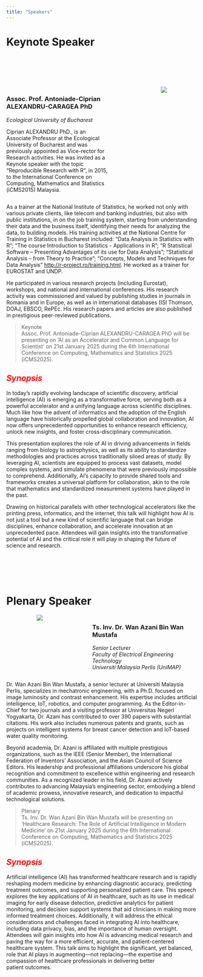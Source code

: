 ```yaml
---
title: "Speakers"
---
```


# Keynote Speaker

<link rel="stylesheet" href="styles.css" type="text/css">

<br></br>
<br></br>  

:::: {style="display: flex;"}

::: {.column width="55%"}
### **Assoc. Prof. Antoniade-Ciprian ALEXANDRU-CARAGEA PhD**  
*Ecological University of Bucharest*  

Ciprian ALEXANDRU PhD., is an Associate Professor at the Ecological University of Bucharest and was previously appointed as Vice-rector for Research activities. He was invited as a Keynote speaker with the topic “Reproducible Research with R”, in 2015, to the International Conference on Computing, Mathematics and Statistics (iCMS2015) Malaysia.  

:::

::: {.column width="10%"}
\ 
<!-- an empty Div (with a whitespace), serving as
a column separator -->
:::

::: {.column width="35%"}

<center>![](images/cip2.jpg)</center>
:::

::::

As a trainer at the National Institute of Statistics, he worked not only with various private clients, like telecom and banking industries, but also with public institutions, in on the job training system, starting from understanding their data and the business itself, identifying their needs for analyzing the data, to building models. His training activities at the National Centre for Training in Statistics in Bucharest included: “Data Analysis in Statistics with R”; “The course Introduction to Statistics - Applications in R”; “R Statistical Software – Presenting Advantages of its use for Data Analysis”; “Statistical Analysis – from Theory to Practice”; “Concepts, Models and Techniques for Data Analysis” [http://r-project.ro/training.html](http://r-project.ro/training.html). He worked as a trainer for EUROSTAT and UNDP.\

He participated in various research projects (including Eurostat), workshops, and national and international conferences. His research activity was commissioned and valued by publishing studies in journals in Romania and in Europe, as well as in international databases (ISI Thomson, DOAJ, EBSCO, RePEc. His research papers and articles are also published in prestigious peer-reviewed publications.\ 


> Keynote  
> Assoc. Prof. Antoniade-Ciprian ALEXANDRU-CARAGEA PhD will be presenting on 'AI as an Accelerator and Common Language for Scientist' on 21st January 2025 during the 6th International Conference on Computing, Mathematics and Statistics 2025 (iCMS2025).  
>  
<!-- > [[Find out more]](plenaries.html) -->

::: {.callout}
## <span style="color:red;">**_Synopsis_**</span>
In today’s rapidly evolving landscape of scientific discovery, artificial intelligence (AI) is emerging as a transformative force, serving both as a powerful accelerator and a unifying language across scientific disciplines. Much like how the advent of informatics and the adoption of the English language have historically propelled global collaboration and innovation, AI now offers unprecedented opportunities to enhance research efficiency, unlock new insights, and foster cross-disciplinary communication.\

This presentation explores the role of AI in driving advancements in fields ranging from biology to astrophysics, as well as its ability to standardize methodologies and practices across traditionally siloed areas of study. By leveraging AI, scientists are equipped to process vast datasets, model complex systems, and simulate phenomena that were previously impossible to comprehend. Additionally, AI’s capacity to provide shared tools and frameworks creates a universal platform for collaboration, akin to the role that mathematics and standardized measurement systems have played in the past.\

Drawing on historical parallels with other technological accelerators like the printing press, informatics, and the internet, this talk will highlight how AI is not just a tool but a new kind of scientific language that can bridge disciplines, enhance collaboration, and accelerate innovation at an unprecedented pace. Attendees will gain insights into the transformative potential of AI and the critical role it will play in shaping the future of science and research.\
:::

<br></br>
<br></br>  


# Plenary Speaker

:::: {style="display: flex;"}

::: {.column width="35%"}

<center>![](images/azani2.png)</center>
:::

::: {.column width="10%"}
\ 
<!-- an empty Div (with a whitespace), serving as
a column separator -->
:::

::: {.column width="55%"}
### **Ts. Inv. Dr. Wan Azani Bin Wan Mustafa**  
*Senior Lecturer*\
*Faculty of Electrical Engineering Technology*\
*Universiti Malaysia Perlis (UniMAP)*  
:::

::::
Dr. Wan Azani Bin Wan Mustafa, a senior lecturer at Universiti Malaysia Perlis, specializes in mechatronic engineering, with a Ph.D. focused on image luminosity and contrast enhancement. His expertise includes artificial intelligence, IoT, robotics, and computer programming. As the Editor-in-Chief for two journals and a visiting professor at Universitas Negeri Yogyakarta, Dr. Azani has contributed to over 390 papers with substantial citations. His work also includes numerous patents and grants, such as projects on intelligent systems for breast cancer detection and IoT-based water quality monitoring.\

Beyond academia, Dr. Azani is affiliated with multiple prestigious organizations, such as the IEEE (Senior Member), the International Federation of Inventors’ Association, and the Asian Council of Science Editors. His leadership and professional affiliations underscore his global recognition and commitment to excellence within engineering and research communities. As a recognized leader in his field, Dr. Azani actively contributes to advancing Malaysia’s engineering sector, embodying a blend of academic prowess, innovative research, and dedication to impactful technological solutions.

<!-- Dr. Ts. Inv. Wan Azani Bin Wan Mustafa is a distinguished figure in mechatronic engineering, currently serving as a Senior Lecturer in the Faculty of Electrical Engineering Technology at Universiti Malaysia Perlis (UniMAP). With a strong academic foundation, he earned his Ph.D. in Mechatronic Engineering from UniMAP in 2017, where his research contributed to the field of image processing through innovative techniques for enhancing image luminosity and contrast. His diverse expertise encompasses artificial intelligence, IoT, robotics, computer programming, and computer systems, making him a pivotal contributor to modern engineering. -->

<!-- Dr. Azani’s academic influence extends internationally, evidenced by his editorial roles as Editor-in-Chief for the Journal of Advanced Research in Engineering Knowledge (AREK) and the Journal of Futuristic Biosciences and Biomedical Engineering (FBBE). His editorial work is respected within academic and professional circles, ensuring the publication of high-quality research in advanced engineering and biomedical sciences. Additionally, he is currently a Visiting Professor at Universitas Negeri Yogyakarta, Indonesia, where he contributes to academic collaboration and knowledge exchange, further elevating his influence in Southeast Asia. -->

<!-- Dr. Azani is a prolific researcher with over 390 papers published in reputable journals and conferences, many of which address critical advancements in artificial intelligence and biomedical applications. His work has received a significant response within the academic community, with an H-index of 25 and more than 2,400 citations. A key focus of his research involves medical diagnostics, where he has developed automated decision-support systems for detecting and classifying breast and cervical cancer using artificial intelligence. One of his recent notable publications includes a novel deep-learning architecture designed for IoT-based data analytics, aimed at predicting urban farming traits—a project exemplifying his interdisciplinary approach to technology for societal benefit. -->

<!-- Dr. Azani has made remarkable strides in the fields of image and signal processing, evidenced by his numerous patents and copyrights, which include innovative systems for cancer detection, retinal image analysis, gait analysis, and soil sensors for agriculture. Some of his most recognized patents include an intelligent monitoring system for cervical cancer classification based on nucleus analysis, and a microRNA biosensor for early ovarian cancer detection. These patents not only highlight his technical ingenuity but also his commitment to addressing global health challenges through technology. -->

<!-- As a principal investigator and co-researcher, Dr. Azani has secured a range of research grants totaling over RM 500,000, including substantial funding from the Fundamental Research Grant Scheme (FRGS). His recent projects include developing intelligent decision-support systems for breast cancer detection and advancing IoT-based water quality monitoring systems for sustainable smart farming. Dr. Azani’s projects also contribute to Malaysia’s social welfare by enhancing educational access and digital entrepreneurship among asnaf (eligible zakat recipients), demonstrating his dedication to using technology for social impact. -->

<!-- Beyond academia, Dr. Azani is affiliated with multiple prestigious organizations, such as the IEEE (Senior Member), the International Federation of Inventors’ Association, and the Asian Council of Science Editors. His leadership and professional affiliations underscore his global recognition and commitment to excellence within engineering and research communities. As a recognized leader in his field, Dr. Azani actively contributes to advancing Malaysia’s engineering sector, embodying a blend of academic prowess, innovative research, and a dedication to impactful technological solutions.   -->

> Plenary  
> Ts. Inv. Dr. Wan Azani Bin Wan Mustafa will be presenting on 'Healthcare Research: The Role of Artificial Intelligence in Modern Medicine' on 21st January 2025 during the 6th International Conference on Computing, Mathematics and Statistics 2025 (iCMS2025).
<!-- >   -->
<!-- > [[Find out more]](plenaries.html) -->

::: {.callout}
## <span style="color:red;">**_Synopsis_**</span>
Artificial intelligence (AI) has transformed healthcare research and is rapidly reshaping modern medicine by enhancing diagnostic accuracy, predicting treatment outcomes, and supporting personalized patient care. This speech explores the key applications of AI in healthcare, such as its use in medical imaging for early disease detection, predictive analytics for patient monitoring, and decision support systems that aid clinicians in making more informed treatment choices. Additionally, it will address the ethical considerations and challenges faced in integrating AI into healthcare, including data privacy, bias, and the importance of human oversight. Attendees will gain insights into how AI is advancing medical research and paving the way for a more efficient, accurate, and patient-centered healthcare system. This talk aims to highlight the significant, yet balanced, role that AI plays in augmenting—not replacing—the expertise and compassion of healthcare professionals in delivering better patient outcomes.\
:::


